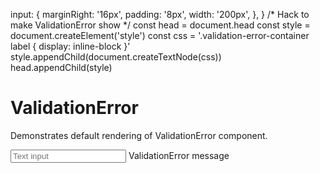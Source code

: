 

  input: {
    marginRight: '16px',
    padding: '8px',
    width: '200px',
  },
}
/* Hack to make ValidationError show */
const head = document.head
const style = document.createElement('style')
const css = '.validation-error-container label { display: inline-block }'
style.appendChild(document.createTextNode(css))
head.appendChild(style)

<Meta title="UI Feedback/ValidationError" component={ValidationError} />

# ValidationError
Demonstrates default rendering of ValidationError component.

<Preview>
  <Story name="default">
    <div className="validation-error-container">
      <input type="email" id="test-input" style={styles.input} placeholder="Text input" />
      <ValidationError forId="test-input" style={{ display: 'inline-block' }}>
        ValidationError message
      </ValidationError>
    </div>
  </Story>
</Preview>